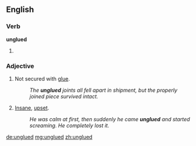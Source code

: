 ==English==

===Verb===
'''unglued'''

# {{past of|unglue}}

===Adjective===
{{en-adj}}

# {{not comparable}} Not secured with [[glue]].
#: ''The '''unglued''' joints all fell apart in shipment, but the properly joined piece survived intact.''
# {{comparable|slang}} [[insane|Insane]], [[upset]].
#: ''He was calm at first, then suddenly he came '''unglued''' and started screaming.  He completely lost it.''

[[de:unglued]]
[[mg:unglued]]
[[zh:unglued]]